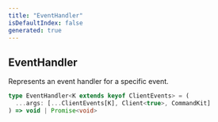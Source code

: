 ```yaml
---
title: "EventHandler"
isDefaultIndex: false
generated: true
---
```



<!-- This file was generated from the CommandKit source. Do not modify. Instead, re-run the "docgen" script -->


## EventHandler

<GenerationInfo sourceFile="packages/commandkit/src/types.ts" sourceLine="100" packageName="commandkit" />

Represents an event handler for a specific event.

```ts title="Signature"
type EventHandler<K extends keyof ClientEvents> = (
  ...args: [...ClientEvents[K], Client<true>, CommandKit]
) => void | Promise<void>
```
